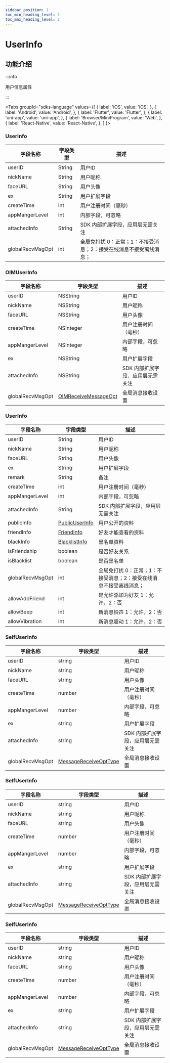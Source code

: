 ```yaml
---
sidebar_position: 1
toc_min_heading_level: 2
toc_max_heading_level: 2
---
```


# UserInfo

## 功能介绍

:::info

用户信息属性

:::

<Tabs
groupId="sdks-language"
values={[
{ label: 'iOS', value: 'iOS', },
{ label: 'Android', value: 'Android', },
{ label: 'Flutter', value: 'Flutter', },
{ label: 'uni-app', value: 'uni-app', },
{ label: 'Browser/MiniProgram', value: 'Web', },
{ label: 'React-Native', value: 'React-Native', },
]
}>

<TabItem value="Flutter">

### UserInfo

| 字段名称         | 字段类型                                              | 描述                                                               |
| ---------------- | ----------------------------------------------------- | ------------------------------------------------------------------ |
| userID           | String                                                | 用户ID                                                        |
| nickName         | String                                                | 用户昵称                                                           |
| faceURL          | String                                                | 用户头像                                                       |
| ex               | String                                                | 用户扩展字段                                                       |
| createTime       | int                                                   | 用户注册时间（毫秒）                                                 |
| appMangerLevel   | int                                                   | 内部字段，可忽略                                 |
| attachedInfo     | String                                                | SDK 内部扩展字段，应用层无需关注                                   |
| globalRecvMsgOpt | int                                                   | 全局免打扰 0：正常；1：不接受消息；2：接受在线消息不接受离线消息；                                      |

</TabItem>

<TabItem value="iOS">

### OIMUserInfo

| 字段名称         | 字段类型                                              | 描述                               |
| ---------------- | ----------------------------------------------------- | ---------------------------------- |
| userID           | NSString                                              | 用户ID                        |
| nickName         | NSString                                              | 用户昵称                           |
| faceURL          | NSString                                              | 用户头像                       |
| createTime       | NSInteger                                             | 用户注册时间（毫秒）                 |
| appMangerLevel   | NSInteger                                             | 内部字段，可忽略 |
| ex               | NSString                                              | 用户扩展字段                       |
| attachedInfo     | NSString                                              | SDK 内部扩展字段，应用层无需关注   |
| globalRecvMsgOpt | [OIMReceiveMessageOpt](docs/sdks/enum/recvMsgOpt.mdx) | 全局消息接收设置                   |

</TabItem>

<TabItem value="Android">


### UserInfo

| 字段名称         | 字段类型                                              | 描述                                                               |
| ---------------- | ----------------------------------------------------- | ------------------------------------------------------------------ |
| userID           | String                                                | 用户ID                                                        |
| nickName         | String                                                | 用户昵称                                                           |
| faceURL          | String                                                | 用户头像                                                       |
| ex               | String                                                | 用户扩展字段                                                       |
| remark           | String                                                | 备注                                                               |
| createTime       | int                                                   | 用户注册时间（毫秒）                                                 |
| appMangerLevel   | int                                                   | 内部字段，可忽略                                 |
| attachedInfo     | String                                                | SDK 内部扩展字段，应用层无需关注                                   |
| publicInfo       | [PublicUserInfo](docs/sdks/class/user/publicInfo.mdx) | 用户公开的资料                                                     |
| friendInfo       | [FriendInfo](docs/sdks/class/friend/friendInfo.mdx)   | 好友才能查看的资料                                                 |
| blackInfo        | [BlacklistInfo](docs/sdks/class/friend/blackInfo.mdx) | 黑名单资料                                                         |
| isFriendship     | boolean                                                  | 是否好友关系                                                       |
| isBlacklist      | boolean                                                  | 是否黑名单                                                         |
| globalRecvMsgOpt | int                                                   | 全局免打扰 0：正常；1：不接受消息；2：接受在线消息不接受离线消息； |
| allowAddFriend   | int                                                   | 是允许添加为好友 1：允许，2：否                                    |
| allowBeep        | int                                                   | 新消息铃声 1：允许，2：否                                          |
| allowVibration   | int                                                   | 新消息震动 1：允许，2：否                                          |

</TabItem>

<TabItem value="Web">

### SelfUserInfo

| 字段名称         | 字段类型                                               | 描述                             |
| ---------------- | ------------------------------------------------------ | -------------------------------- |
| userID           | string                                                 | 用户ID                      |
| nickName         | string                                                 | 用户昵称                         |
| faceURL          | string                                                 | 用户头像                     |
| createTime       | number                                                 | 用户注册时间（毫秒）               |
| appMangerLevel   | number                                                 | 内部字段，可忽略   |
| ex               | string                                                 | 用户扩展字段                     |
| attachedInfo     | string                                                 | SDK 内部扩展字段，应用层无需关注 |
| globalRecvMsgOpt | [MessageReceiveOptType](docs/sdks/enum/recvMsgOpt.mdx) | 全局消息接收设置                 |

</TabItem>

<TabItem value="uni-app">

### SelfUserInfo

| 字段名称         | 字段类型                                               | 描述                             |
| ---------------- | ------------------------------------------------------ | -------------------------------- |
| userID           | string                                                 | 用户ID                      |
| nickName         | string                                                 | 用户昵称                         |
| faceURL          | string                                                 | 用户头像                     |
| createTime       | number                                                 | 用户注册时间（毫秒）               |
| appMangerLevel   | number                                                 | 内部字段，可忽略   |
| ex               | string                                                 | 用户扩展字段                     |
| attachedInfo     | string                                                 | SDK 内部扩展字段，应用层无需关注 |
| globalRecvMsgOpt | [MessageReceiveOptType](docs/sdks/enum/recvMsgOpt.mdx) | 全局消息接收设置                 |

</TabItem>

<TabItem value="React-Native">

### SelfUserInfo

| 字段名称         | 字段类型                                               | 描述                             |
| ---------------- | ------------------------------------------------------ | -------------------------------- |
| userID           | string                                                 | 用户ID                      |
| nickName         | string                                                 | 用户昵称                         |
| faceURL          | string                                                 | 用户头像                     |
| createTime       | number                                                 | 用户注册时间（毫秒）               |
| appMangerLevel   | number                                                 | 内部字段，可忽略   |
| ex               | string                                                 | 用户扩展字段                     |
| attachedInfo     | string                                                 | SDK 内部扩展字段，应用层无需关注 |
| globalRecvMsgOpt | [MessageReceiveOptType](docs/sdks/enum/recvMsgOpt.mdx) | 全局消息接收设置                 |

</TabItem>

</Tabs>
